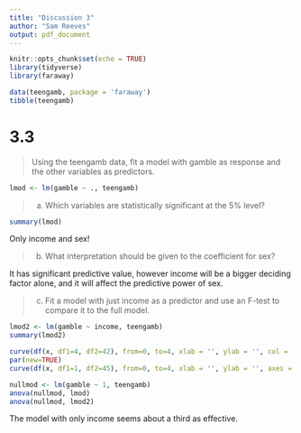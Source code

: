 ```yaml
---
title: "Discussion 3"
author: "Sam Reeves"
output: pdf_document
---
```


```r
knitr::opts_chunk$set(echo = TRUE)
library(tidyverse)
library(faraway)

data(teengamb, package = 'faraway')
tibble(teengamb)
```

# 3.3

> Using the teengamb data, fit a model with gamble as  response and the other variables as predictors.

```r
lmod <- lm(gamble ~ ., teengamb)
```

> (a) Which variables are statistically significant at the 5% level?

```r
summary(lmod)
```
Only income and sex!

> (b) What interpretation should be given to the coefficient for sex?

It has significant predictive value, however income will be a bigger deciding factor alone, and it will affect the predictive power of sex.

> (c) Fit a model with just income as a predictor and use an F-test to compare it to the full model.

```r
lmod2 <- lm(gamble ~ income, teengamb)
summary(lmod2)
```
```r
curve(df(x, df1=4, df2=42), from=0, to=4, xlab = '', ylab = '', col = 'blue', main = 'F Distributions - lmod2 in black', axes=FALSE)
par(new=TRUE)
curve(df(x, df1=1, df2=45), from=0, to=4, xlab = '', ylab = '', axes = FALSE)
```
```r
nullmod <- lm(gamble ~ 1, teengamb)
anova(nullmod, lmod)
anova(nullmod, lmod2)
```
The model with only income seems about a third as effective.
